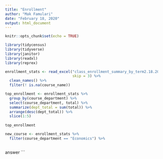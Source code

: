 ```yaml
---
title: "Enrollment"
author: "Mak Famulari"
date: "February 18, 2020"
output: html_document
---
```


```r
knitr::opts_chunk$set(echo = TRUE)
```

```r
library(tidycensus)
library(tidyverse)
library(janitor)
library(readxl)
library(reprex)
```

```r
enrollment_stats <- read_excel("class_enrollment_summary_by_term2.18.20.xlsx", 
                               skip = 3) %>% 
  clean_names() %>% 
  filter(! is.na(course_name)) 

top_enrollment <- enrollment_stats %>% 
  group_by(course_department) %>% 
  select(course_department, total) %>% 
  summarize(dept_total = sum(total)) %>% 
  arrange(desc(dept_total)) %>% 
  slice(1:5)
  
top_enrollment
```
```r
new_course <- enrollment_stats %>% 
  filter(course_department == "Economics") %>% 
  
```

answer
```